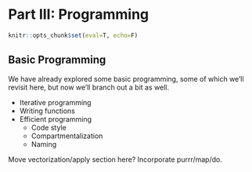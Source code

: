 # Part III: Programming

```r
knitr::opts_chunk$set(eval=T, echo=F)
```

## Basic Programming

We have already explored some basic programming, some of which we'll revisit here, but now we'll branch out a bit as well.


- Iterative programming
- Writing functions
- Efficient programming
  - Code style
  - Compartmentalization
  - Naming
  
  
Move vectorization/apply section here?  Incorporate purrr/map/do.
